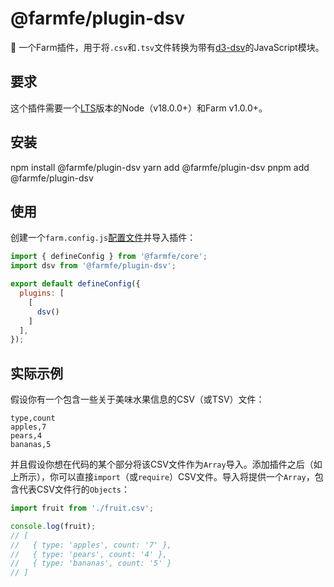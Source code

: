 
# @farmfe/plugin-dsv

🍣 一个Farm插件，用于将`.csv`和`.tsv`文件转换为带有[d3-dsv](https://github.com/d3/d3-dsv)的JavaScript模块。

## 要求

这个插件需要一个[LTS](https://github.com/nodejs/Release)版本的Node（v18.0.0+）和Farm v1.0.0+。

## 安装

<Tabs>
  <TabItem value="npm" label="npm">
    <CodeBlock>npm install @farmfe/plugin-dsv</CodeBlock>
  </TabItem>
  <TabItem value="yarn" label="yarn">
    <CodeBlock>yarn add @farmfe/plugin-dsv</CodeBlock>
  </TabItem>
  <TabItem value="pnpm" label="pnpm">
    <CodeBlock>pnpm add @farmfe/plugin-dsv</CodeBlock>
  </TabItem>
</Tabs>

## 使用

创建一个`farm.config.js`[配置文件](https://www.farmfe.org/docs/config/configuring-farm)并导入插件：

```js
import { defineConfig } from '@farmfe/core';
import dsv from '@farmfe/plugin-dsv';

export default defineConfig({
  plugins: [
    [
      dsv()
    ]
  ],
});
```

## 实际示例

假设你有一个包含一些关于美味水果信息的CSV（或TSV）文件：

```csv
type,count
apples,7
pears,4
bananas,5
```

并且假设你想在代码的某个部分将该CSV文件作为`Array`导入。添加插件之后（如上所示），你可以直接`import`（或`require`）CSV文件。导入将提供一个`Array`，包含代表CSV文件行的`Objects`：

```js
import fruit from './fruit.csv';

console.log(fruit);
// [
//   { type: 'apples', count: '7' },
//   { type: 'pears', count: '4' },
//   { type: 'bananas', count: '5' }
// ]
```
